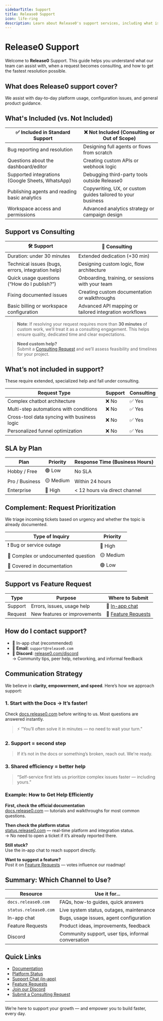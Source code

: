 ```yaml
---
sidebarTitle: Support
title: Release0 Support
icon: life-ring
description: Learn about Release0's support services, including what is covered, response times, and how to get help with platform issues or questions.
---
```

# Release0 Support

Welcome to **Release0** Support. This guide helps you understand what our team can assist with, when a request becomes consulting, and how to get the fastest resolution possible.


## What does Release0 support cover?

We assist with day-to-day platform usage, configuration issues, and general product guidance.


## What's Included (vs. Not Included)

| ✅ Included in Standard Support                     | ❌ Not Included (Consulting or Out of Scope)                |
|-----------------------------------------------------|------------------------------------------------------------|
| Bug reporting and resolution                        | Designing full agents or flows from scratch                |
| Questions about the dashboard/editor                | Creating custom APIs or webhook logic                      |
| Supported integrations (Google Sheets, WhatsApp)    | Debugging third-party tools outside Release0               |
| Publishing agents and reading basic analytics       | Copywriting, UX, or custom guides tailored to your business|
| Workspace access and permissions                    | Advanced analytics strategy or campaign design             |


## Support vs Consulting

| 🛠️ Support                                         | 🧪 Consulting                                                |
|---------------------------------------------------|--------------------------------------------------------------|
| Duration: under 30 minutes                        | Extended dedication (+30 min)                               |
| Technical issues (bugs, errors, integration help) | Designing custom logic, flow architecture                   |
| Quick usage questions (“How do I publish?”)       | Onboarding, training, or sessions with your team            |
| Fixing documented issues                          | Creating custom documentation or walkthroughs               |
| Basic billing or workspace configuration          | Advanced API mapping or tailored integration workflows      |

> **Note**: If resolving your request requires more than **30 minutes** of custom work, we’ll treat it as a consulting engagement. This helps ensure quality, dedicated time and clear expectations.

> **Need custom help?**  
> Submit a [Consulting Request](https://agent.r0.ar/consulting-services-request) and we’ll assess feasibility and timelines for your project.

## What’s not included in support?

These require extended, specialized help and fall under consulting.

| Request Type                                  | Support | Consulting |
|-----------------------------------------------|---------|------------|
| Complex chatbot architecture                  | ❌ No   | ✅ Yes     |
| Multi-step automations with conditions        | ❌ No   | ✅ Yes     |
| Cross-tool data syncing with business logic   | ❌ No   | ✅ Yes     |
| Personalized funnel optimization              | ❌ No   | ✅ Yes     |


## SLA by Plan

| Plan           | Priority | Response Time (Business Hours) |
|----------------|----------|-------------------------------|
| Hobby / Free   | 🟢 Low   | No SLA                        |
| Pro / Business | 🟡 Medium| Within 24 hours               |
| Enterprise     | 🔴 High  | < 12 hours via direct channel  |


## Complement: Request Prioritization

We triage incoming tickets based on urgency and whether the topic is already documented.

| Type of Inquiry                      | Priority |
|-------------------------------------|----------|
| ❗ Bug or service outage             | 🔴 High  |
| 🤔 Complex or undocumented question | 🟡 Medium|
| 📖 Covered in documentation         | 🟢 Low   |


## Support vs Feature Request

| Type     | Purpose                        | Where to Submit                         |
|----------|--------------------------------|------------------------------------------|
| Support  | Errors, issues, usage help     | 💬 [In-app chat](https://app.release0.com) |
| Request  | New features or improvements   | 🧠 [Feature Requests](https://release0.com/feature-requests) |


## How do I contact support?

- 💬 In-app chat (recommended)
- 📩 **Email**: `support@release0.com`
- 💬 **Discord**: [release0.com/discord](https://release0.com/discord)  
  → Community tips, peer help, networking, and informal feedback


## Communication Strategy

We believe in **clarity, empowerment, and speed**. Here’s how we approach support:

### 1. Start with the Docs → It’s faster!
Check [docs.release0.com](https://docs.release0.com) before writing to us. Most questions are answered instantly.

> ⚡ “You’ll often solve it in minutes — no need to wait your turn.”

### 2. Support = second step  
> If it’s not in the docs or something’s broken, reach out. We're ready.

### 3. Shared efficiency = better help  
> “Self-service first lets us prioritize complex issues faster — including yours.”


### Example: How to Get Help Efficiently

**First, check the official documentation**  
[docs.release0.com](https://docs.release0.com) — tutorials and walkthroughs for most common questions.

**Then check the platform status**  
[status.release0.com](https://status.release0.com) — real-time platform and integration status.  
→ No need to open a ticket if it’s already reported there.

**Still stuck?**  
Use the in-app chat to reach support directly.

**Want to suggest a feature?**  
Post it on [Feature Requests](https://release0.com/feature-requests) — votes influence our roadmap!


## Summary: Which Channel to Use?

| Resource                | Use it for...                                       |
|-------------------------|-----------------------------------------------------|
| `docs.release0.com`  | FAQs, how-to guides, quick answers                  |
| `status.release0.com`| Live system status, outages, maintenance            |
| In-app chat          | Bugs, usage issues, agent configuration             |
| Feature Requests      | Product ideas, improvements, feedback               |
| Discord              | Community support, user tips, informal conversation |


##  Quick Links

- [Documentation](https://docs.release0.com)
- [Platform Status](https://status.release0.com)
- [Support Chat (in-app)](https://app.release0.com)
- [Feature Requests](https://release0.com/feature-requests)
- [Join our Discord](https://release0.com/discord)
- [Submit a Consulting Request](https://agent.r0.ar/consulting-services-request)

---

We’re here to support your growth — and empower you to build faster, every day.